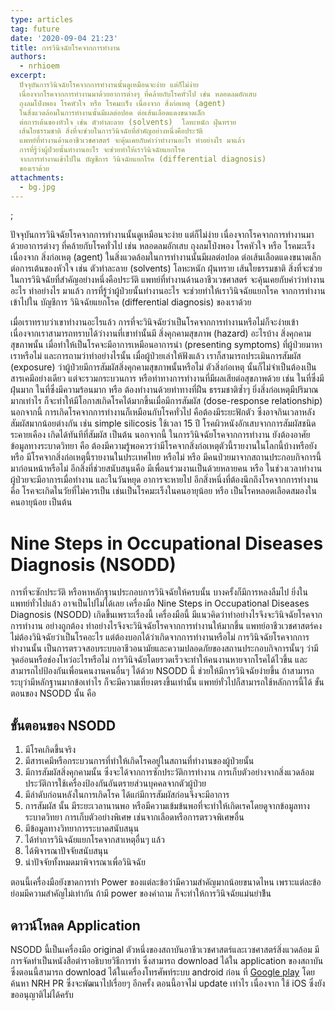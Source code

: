 ```yaml
---
type: articles
tag: future
date: '2020-09-04 21:23'
title: การวินิจฉัยโรคจากการทำงาน
authors:
  - nrhioem
excerpt: 
  ปัจจุบันการวินิจฉัยโรคจากการทำงานนั้นดูเหมือนจะง่าย แต่ก็ไม่ง่าย
  เนื่องจากโรคจากการทำงานมาด้วยอาการต่างๆ ที่คล้ายกับโรคทั่วไป เช่น หลอดลมอักเสบ
  ถุงลมโป่งพอง โรคหัวใจ หรือ โรคมะเร็ง เนื่องจาก สิ่งก่อเหตุ (agent)
  ในสิ่งแวดล้อมในการทำงานนั้นมีผลต่อปอด ต่อเส้นเลือดแดงขนาดเล็ก
  ต่อการเต้นของหัวใจ เช่น ตัวทำละลาย (solvents)  โลหะหนัก ฝุ่นทราย
  เส้นใยธรรมชาติ สิ่งที่จะช่วยในการวินิจฉัยที่สำคัญอย่างหนึ่งคือประวัติ
  แพทย์ที่ทำงานด้านอาชีวเวชศาสตร์ จะคุ้นเคยกับคำว่าทำงานอะไร ทำอย่างไร มาแล้ว
  การที่รู้ว่าผู้ป่วยนั้นทำงานอะไร จะช่วยทำให้เราวินิจฉัยแยกโรค
  จากการทำงานเข้าไปใน บัญชีการ วินิจฉัยแยกโรค (differential diagnosis)
  ของเราด้วย
attachments:
  - bg.jpg
---
```

;

ปัจจุบันการวินิจฉัยโรคจากการทำงานนั้นดูเหมือนจะง่าย แต่ก็ไม่ง่าย เนื่องจากโรคจากการทำงานมาด้วยอาการต่างๆ ที่คล้ายกับโรคทั่วไป เช่น หลอดลมอักเสบ ถุงลมโป่งพอง โรคหัวใจ หรือ โรคมะเร็ง เนื่องจาก สิ่งก่อเหตุ (agent) ในสิ่งแวดล้อมในการทำงานนั้นมีผลต่อปอด ต่อเส้นเลือดแดงขนาดเล็ก ต่อการเต้นของหัวใจ เช่น ตัวทำละลาย (solvents)  โลหะหนัก ฝุ่นทราย เส้นใยธรรมชาติ สิ่งที่จะช่วยในการวินิจฉัยที่สำคัญอย่างหนึ่งคือประวัติ แพทย์ที่ทำงานด้านอาชีวเวชศาสตร์ จะคุ้นเคยกับคำว่าทำงานอะไร ทำอย่างไร มาแล้ว การที่รู้ว่าผู้ป่วยนั้นทำงานอะไร จะช่วยทำให้เราวินิจฉัยแยกโรค จากการทำงานเข้าไปใน บัญชีการ วินิจฉัยแยกโรค (differential diagnosis) ของเราด้วย 

เมื่อเราทราบว่าเขาทำงานอะไรแล้ว การที่จะวินิจฉัยว่าเป็นโรคจากการทำงานหรือไม่ก็จะง่ายเข้า เนื่องจากเราสามารถทราบได้ว่างานที่เขาทำนั้นมี สิ่งคุกคามสุขภาพ (hazard) อะไรบ้าง สิ่งคุกคามสุขภาพนั้น เมื่อทำให้เป็นโรคจะมีอาการเหมือนอาการนำ (presenting symptoms) ที่ผู้ป่วยมาหาเราหรือไม่ และการถามว่าทำอย่างไรนั้น เมื่อผู้ป่วยเล่าให้ฟังแล้ว เราก็สามารถประเมินการสัมผัส (exposure) ว่าผู้ป่วยมีการสัมผัสสิ่งคุกคามสุขภาพนั้นหรือไม่ ตัวสิ่งก่อเหตุ นั้นก็ไม่จำเป็นต้องเป็นสารเคมีอย่างเดียว แต่จะรวมกระบวนการ หรือท่าทางการทำงานที่มีผลเสียต่อสุขภาพด้วย เช่น ในที่ซึ่งมีฝุ่นมาก ในที่ซึ่งมีความร้อนมาก หรือ ต้องทำงานด้วยท่าทางที่ฝืน ธรรมชาติซ้ำๆ ยิ่งสิ่งก่อเหตุมีปริมาณมากเท่าไร ก็จะทำให้มีโอกาสเกิดโรคได้มากขึ้นเมื่อมีการสัมผัส (dose-response relationship) นอกจากนี้ การเกิดโรคจากการทำงานก็เหมือนกับโรคทั่วไป คือต้องมีระยะฟักตัว ซึ่งอาจกินเวลาหลังสัมผัสมากน้อยต่างกัน เช่น simple silicosis ใช้เวลา 15 ปี โรคผิวหนังอักเสบจากการสัมผัสชนิดระคายเคือง เกิดได้ทันทีที่สัมผัส เป็นต้น นอกจากนี้ ในการวินิจฉัยโรคจากการทำงาน ยังต้องอาศัยข้อมูลทางระบาดวิทยา คือ ต้องมีความรู้พอควรว่ามีโรคจากสิ่งก่อเหตุตัวนี้รายงานในโลกนี้บ้างหรือยัง หรือ มีโรคจากสิ่งก่อเหตุนี้รายงานในประเทศไทย หรือไม่ หรือ มีคนป่วยมาจากสถานประกอบกิจการนี้ มาก่อนหน้าหรือไม่ อีกสิ่งที่ช่วยสนับสนุนคือ มีเพื่อนร่วมงานเป็นด้วยหลายคน หรือ ในช่วงเวลาทำงาน ผู้ป่วยจะมีอาการเมื่อทำงาน และในวันหยุด อาการจะหายไป อีกสิ่งหนึ่งที่ต้องนึกถึงโรคจากการทำงานคือ โรคจะเกิดในวัยที่ไม่ควรเป็น เช่นเป็นโรคมะเร็งในคนอายุน้อย หรือ เป็นโรคหลอดเลือดสมองในคนอายุน้อย เป็นต้น 

# Nine Steps in Occupational Diseases Diagnosis (NSODD)

การที่จะซักประวัติ หรือหาหลักฐานประกอบการวินิจฉัยให้ครบนั้น บางครั้งก็มีการหลงลืมไป ยิ่งในแพทย์ทั่วไปแล้ว อาจเป็นไปไม่ได้เลย เครื่องมือ Nine Steps in Occupational Diseases Diagnosis (NSODD) เกิดขึ้นเพราะเรื่องนี้ เครื่องมือนี้ มีแนวคิดว่าทำอย่างไรจึงจะวินิจฉัยโรคจากการทำงาน อย่างถูกต้อง ทำอย่างไรจึงจะวินิจฉัยโรคจากการทำงานให้มากขึ้น แพทย์อาชีวเวชศาสตร์คงไม่ต้องวินิจฉัยว่าเป็นโรคอะไร แต่ต้องบอกได้ว่าเกิดจากการทำงานหรือไม่ การวินิจฉัยโรคจากการทำงานนั้น เป็นการตรวจสอบระบบอาชีวอนามัยและความปลอดภัยของสถานประกอบกิจการนั้นๆ ว่ามีจุดอ่อนหรือช่องโหว่อะไรหรือไม่ การวินิจฉัยโดยรวดเร็วจะทำให้คนงานหายจากโรคได้ไวขึ้น และสามารถไปป้องกันเพื่อนคนงานคนอื่นๆ ได้ด้วย NSODD นี้ ช่วยให้มีการวินิจฉัยง่ายขึ้น ถ้าสามารถระบุว่ามีหลักฐานมากข้อเท่าไร ก็จะมีความเที่ยงตรงขึ้นเท่านั้น แพทย์ทั่วไปก็สามารถใช้หลักการนี้ได้ ขั้นตอนของ NSODD นั้น คือ

## ขั้นตอนของ NSODD

1. มีโรคเกิดขึ้นจริง 
2. มีสารเคมีหรือกระบวนการที่ทําให้เกิดโรคอยู่ในสถานที่ทํางานของผู้ป่วยนั้น 
3. มีการสัมผัสสิ่งคุกคามนั้น ซึ่งจะได้จากการซักประวัติการทํางาน การเก็บตัวอย่างจากสิ่งแวดล้อม ประวัติการใช้เครื่องป้องกันอันตรายส่วนบุคคลจากตัวผู้ป่วย 
4. มีลําดับก่อนหลังในการเกิดโรค ได้แก่มีการสัมผัสก่อนจึงจะมีอาการ 
5. การสัมผัส นั้น มีระยะเวลานานพอ หรือมีความเข้มข้นพอที่จะทำให้เกิดเรคโดยดูจากข้อมูลทางระบาดวิทยา การเก็บตัวอย่างพิเศษ เช่นจากเลือดหรือการตรวจพิเศษอื่น
6. มีข้อมูลทางวิทยาการระบาดสนับสนุน 
7. ได้ทำการวินิจฉัยแยกโรคจากสาเหตุอื่นๆ แล้ว 
8. ได้พิจารณาปัจจัยสนับสนุน
9. นําปัจจัยทั้งหมดมาพิจารณาเพื่อวินิจฉัย

ตอนนี้เครื่องมือยังขาดการทำ Power ของแต่ละข้อว่ามีความสำคัญมากน้อยขนาดไหน เพราะแต่ละข้อย่อมมีความสำคัญไม่เท่ากัน ถ้ามี power ของคำถาม ก็จะทำให้การวินิจฉัยแม่นยำข้ึน 

## ดาวน์โหลด Application

NSODD นี้เป็นเครื่องมือ original ตัวหนึ่งของสถาบันอาชีวเวชศาสตร์และเวชศาสตร์สิ่งแวดล้อม มีการจัดทำเป็นหนังสือตำราอธิบายวิธีการทำ ซึ่งสามารถ download ได้ใน application ของสถาบัน ซึ่งตอนนี้สามารถ download ได้ในเครื่องโทรศัพท์ระบบ android ก่อน ที่ [Google play](https://play.google.com/store/apps/details?id=nrh.befirst_it.co.th.occupational&hl=en_US) โดย ค้นหา NRH PR ซึ่งจะพัฒนาไปเรื่อยๆ อีกครั้ง ตอนนี้อาจไม่ update เท่าไร เนื่องจาก ใช้ iOS ซึ่งยังขออนุญาติไม่ได้ครับ
